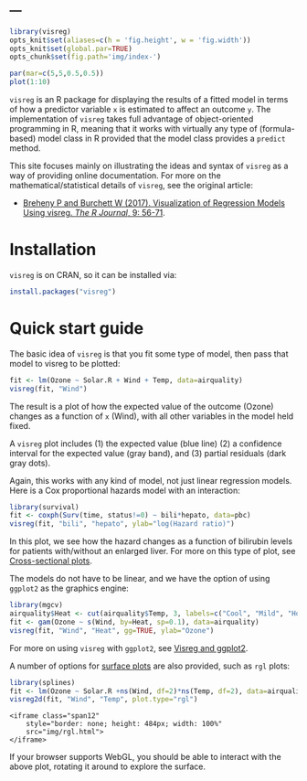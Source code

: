 ---
---
```r
library(visreg)
opts_knit$set(aliases=c(h = 'fig.height', w = 'fig.width'))
opts_knit$set(global.par=TRUE)
opts_chunk$set(fig.path='img/index-')
```
```r
par(mar=c(5,5,0.5,0.5))
plot(1:10)
```

`visreg` is an R package for displaying the results of a fitted model in terms of how a predictor variable `x` is estimated to affect an outcome `y`.  The implementation of `visreg` takes full advantage of object-oriented programming in R, meaning that it works with virtually any type of (formula-based) model class in R provided that the model class provides a `predict` method.

This site focuses mainly on illustrating the ideas and syntax of `visreg` as a way of providing online documentation.  For more on the mathematical/statistical details of `visreg`, see the original article:

* [Breheny P and Burchett W (2017).  Visualization of Regression Models Using visreg. *The R Journal*, 9: 56-71](https://journal.r-project.org/archive/2017/RJ-2017-046/index.html).

# Installation

`visreg` is on CRAN, so it can be installed via:

```r
install.packages("visreg")
```

# Quick start guide

The basic idea of `visreg` is that you fit some type of model, then pass that model to visreg to be plotted:

```r
fit <- lm(Ozone ~ Solar.R + Wind + Temp, data=airquality)
visreg(fit, "Wind")
```

The result is a plot of how the expected value of the outcome (Ozone) changes as a function of `x` (Wind), with all other variables in the model held fixed.

A `visreg` plot includes (1) the expected value (blue line) (2) a confidence interval for the expected value (gray band), and (3) partial residuals (dark gray dots).  

Again, this works with any kind of model, not just linear regression models.  Here is a Cox proportional hazards model with an interaction:

```r
library(survival)
fit <- coxph(Surv(time, status!=0) ~ bili*hepato, data=pbc)
visreg(fit, "bili", "hepato", ylab="log(Hazard ratio)")
```

In this plot, we see how the hazard changes as a function of bilirubin levels for patients with/without an enlarged liver.  For more on this type of plot, see [Cross-sectional plots](cross.html).  

<a id="gam" class="anchor"></a>

The models do not have to be linear, and we have the option of using `ggplot2` as the graphics engine:

```r
library(mgcv)
airquality$Heat <- cut(airquality$Temp, 3, labels=c("Cool", "Mild", "Hot"))
fit <- gam(Ozone ~ s(Wind, by=Heat, sp=0.1), data=airquality)
visreg(fit, "Wind", "Heat", gg=TRUE, ylab="Ozone")
```

For more on using `visreg` with `ggplot2`, see [Visreg and ggplot2](gg.html).

A number of options for [surface plots](surface.html) are also provided, such as `rgl` plots:

```r
library(splines)
fit <- lm(Ozone ~ Solar.R +ns(Wind, df=2)*ns(Temp, df=2), data=airquality)
visreg2d(fit, "Wind", "Temp", plot.type="rgl")
```

<div class="container" style="width: 100%">
  <div class="row-fluid">
    <iframe class="span12" 
	    style="border: none; height: 484px; width: 100%"
	    src="img/rgl.html">
    </iframe>
  </div>
</div>

If your browser supports WebGL, you should be able to interact with the above plot, rotating it around to explore the surface.

